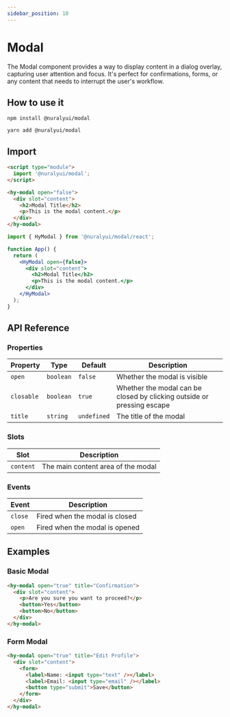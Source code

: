 ```yaml
---
sidebar_position: 10
---
```


# Modal


The Modal component provides a way to display content in a dialog overlay, capturing user attention and focus. It's perfect for confirmations, forms, or any content that needs to interrupt the user's workflow.

## How to use it

<Tabs>
  <TabItem value="npm" label="npm">

```shell
npm install @nuralyui/modal
```

</TabItem>
 <TabItem value="yarn" label="yarn">

```shell
yarn add @nuralyui/modal
```

</TabItem>
</Tabs>

## Import

<Tabs>
  <TabItem value="html" label="HTML">

```html
<script type="module">
  import '@nuralyui/modal';
</script>

<hy-modal open="false">
  <div slot="content">
    <h2>Modal Title</h2>
    <p>This is the modal content.</p>
  </div>
</hy-modal>
```

</TabItem>
  <TabItem value="react" label="React">

```jsx
import { HyModal } from '@nuralyui/modal/react';

function App() {
  return (
    <HyModal open={false}>
      <div slot="content">
        <h2>Modal Title</h2>
        <p>This is the modal content.</p>
      </div>
    </HyModal>
  );
}
```

</TabItem>
</Tabs>

## API Reference

### Properties

| Property | Type | Default | Description |
|----------|------|---------|-------------|
| `open` | `boolean` | `false` | Whether the modal is visible |
| `closable` | `boolean` | `true` | Whether the modal can be closed by clicking outside or pressing escape |
| `title` | `string` | `undefined` | The title of the modal |

### Slots

| Slot | Description |
|------|-------------|
| `content` | The main content area of the modal |

### Events

| Event | Description |
|-------|-------------|
| `close` | Fired when the modal is closed |
| `open` | Fired when the modal is opened |

## Examples

### Basic Modal

```html
<hy-modal open="true" title="Confirmation">
  <div slot="content">
    <p>Are you sure you want to proceed?</p>
    <button>Yes</button>
    <button>No</button>
  </div>
</hy-modal>
```

### Form Modal

```html
<hy-modal open="true" title="Edit Profile">
  <div slot="content">
    <form>
      <label>Name: <input type="text" /></label>
      <label>Email: <input type="email" /></label>
      <button type="submit">Save</button>
    </form>
  </div>
</hy-modal>
```
